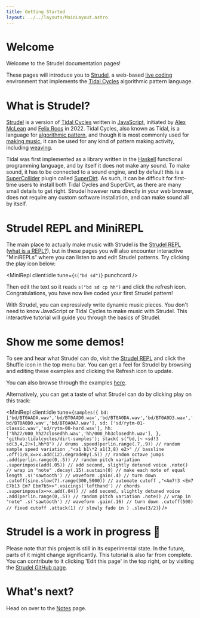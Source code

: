 ```yaml
---
title: Getting Started
layout: ../../layouts/MainLayout.astro
---
```



# Welcome

Welcome to the Strudel documentation pages!

These pages will introduce you to [Strudel](https://strudel.cc/), a web-based [live coding](https://github.com/toplap/awesome-livecoding/) environment that implements the [Tidal Cycles](https://tidalcycles.org) algorithmic pattern language.

# What is Strudel?

[Strudel](https://strudel.cc/) is a version of [Tidal Cycles](https://tidalcycles.org) written in [JavaScript](https://developer.mozilla.org/en-US/docs/Web/JavaScript), initiated by [Alex McLean](https://slab.org) and [Felix Roos](https://froos.cc/) in 2022.
Tidal Cycles, also known as Tidal, is a language for [algorithmic pattern](https://algorithmicpattern.org), and though it is most commonly used for [making music](https://tidalcycles.org/docs/showcase), it can be used for any kind of pattern making activity, including [weaving](https://www.youtube.com/watch?v=TfEmEsusXjU).

Tidal was first implemented as a library written in the [Haskell](https://www.haskell.org/) functional programming language, and by itself it does not make any sound.
To make sound, it has to be connected to a sound engine, and by default this is a [SuperCollider](https://supercollider.github.io/) plugin called [SuperDirt](https://github.com/musikinformatik/SuperDirt/).
As such, it can be difficult for first-time users to install both Tidal Cycles and SuperDirt, as there are many small details to get right.
Strudel however runs directly in your web browser, does not require any custom software installation, and can make sound all by itself.

# Strudel REPL and MiniREPL

The main place to actually make music with Strudel is the [Strudel REPL](https://strudel.cc/) ([what is a REPL?](https://en.wikipedia.org/wiki/Read%E2%80%93eval%E2%80%93print_loop)), but in these pages you will also encounter interactive "MiniREPLs" where you can listen to and edit Strudel patterns.
Try clicking the play icon below:

<MiniRepl client:idle tune={`s("bd sd")`} punchcard />

Then edit the text so it reads `s("bd sd cp hh")` and click the refresh icon.
Congratulations, you have now live coded your first Strudel pattern!

With Strudel, you can expressively write dynamic music pieces.
You don't need to know JavaScript or Tidal Cycles to make music with Strudel.
This interactive tutorial will guide you through the basics of Strudel.

# Show me some demos!

To see and hear what Strudel can do, visit the [Strudel REPL](https://strudel.cc/) and click the Shuffle icon in the top menu bar.
You can get a feel for Strudel by browsing and editing these examples and clicking the Refresh icon to update.

You can also browse through the examples [here](/examples).

Alternatively, you can get a taste of what Strudel can do by clicking play on this track:

<MiniRepl
  client:idle
  tune={`samples({
  bd: ['bd/BT0AADA.wav','bd/BT0AAD0.wav','bd/BT0A0DA.wav','bd/BT0A0D3.wav','bd/BT0A0D0.wav','bd/BT0A0A7.wav'],
  sd: ['sd/rytm-01-classic.wav','sd/rytm-00-hard.wav'],
  hh: ['hh27/000_hh27closedhh.wav','hh/000_hh3closedhh.wav'],
}, 'github:tidalcycles/dirt-samples');
stack(
s("bd,[~ <sd!3 sd(3,4,2)>],hh*8") // drums
.speed(perlin.range(.7,.9)) // random sample speed variation
,"<a1 b1\*2 a1(3,8) e2>" // bassline
.off(1/8,x=>x.add(12).degradeBy(.5)) // random octave jumps
.add(perlin.range(0,.5)) // random pitch variation
.superimpose(add(.05)) // add second, slightly detuned voice
.note() // wrap in "note"
.decay(.15).sustain(0) // make each note of equal length
.s('sawtooth') // waveform
.gain(.4) // turn down
.cutoff(sine.slow(7).range(300,5000)) // automate cutoff
,"<Am7!3 <Em7 E7b13 Em7 Ebm7b5>>".voicings('lefthand') // chords
.superimpose(x=>x.add(.04)) // add second, slightly detuned voice
.add(perlin.range(0,.5)) // random pitch variation
.note() // wrap in "note"
.s('sawtooth') // waveform
.gain(.16) // turn down
.cutoff(500) // fixed cutoff
.attack(1) // slowly fade in
)
.slow(3/2)`}
/>

# Strudel is a work in progress 🚧

Please note that this project is still in its experimental state.
In the future, parts of it might change significantly.
This tutorial is also far from complete.
You can contribute to it clicking 'Edit this page' in the top right, or by visiting the [Strudel GitHub page](https://codeberg.org/uzu/strudel/).

# What's next?

Head on over to the [Notes](/learn/notes) page.

<br />

